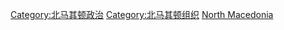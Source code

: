 [[Category:北马其顿政治|Category:北马其顿政治]]
[[Category:北马其顿组织|Category:北马其顿组织]]
[[Category:欧洲各国政治组织|North Macedonia]]